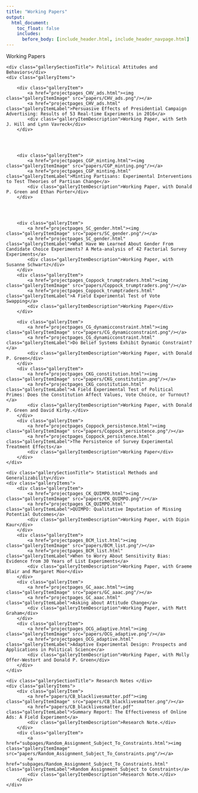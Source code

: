```yaml
---
title: "Working Papers"
output:
  html_document:
    toc_float: false
    includes:
      before_body: [include_header.html, include_header_navpage.html]
---
```


<!--html_preserve-->
<div class="band full">
<div class="bandContent pageTitle">Working Papers</div>
<div class="bandContent gallerySection">
	<div class="gallerySectionTitle"> Political Attitudes and Behaviors</div>
	<div class="galleryItems">

		<div class="galleryItem">
			<a href="projectpages_CHV_ads.html"><img class="galleryItemImage" src="papers/CHV_ads.png"/></a>
			<a href="projectpages_CHV_ads.html" class="galleryItemLabel">Persuasive Effects of Presidential Campaign Advertising: Results of 53 Real-time Experiments in 2016</a>
			<div class="galleryItemDescription">Working Paper, with Seth J. Hill and Lynn Vavreck</div>
		</div>



	
		<div class="galleryItem">
			<a href="projectpages_CGP_minting.html"><img class="galleryItemImage" src="papers/CGP_minting.png"/></a>
			<a href="projectpages_CGP_minting.html" class="galleryItemLabel">Minting Partisans: Experimental Interventions to Test Theories of Partisan Change</a>
			<div class="galleryItemDescription">Working Paper, with Donald P. Green and Ethan Porter</div>
		</div>
		
		
		
		
		<div class="galleryItem">
			<a href="projectpages_SC_gender.html"><img class="galleryItemImage" src="papers/SC_gender.png"/></a>
			<a href="projectpages_SC_gender.html" class="galleryItemLabel">What Have We Learned About Gender From Candidate Choice Experiments? A Meta-analysis of 42 Factorial Survey Experiments</a>
			<div class="galleryItemDescription">Working Paper, with Susanne Schwartz</div>
		</div>
		<div class="galleryItem">
			<a href="projectpages_Coppock_trumptraders.html"><img class="galleryItemImage" src="papers/Coppock_trumptraders.png"/></a>
			<a href="projectpages_Coppock_trumptraders.html" class="galleryItemLabel">A Field Experimental Test of Vote Swapping</a>
			<div class="galleryItemDescription">Working Paper</div>
		</div>
		
		<div class="galleryItem">
			<a href="projectpages_CG_dynamicconstraint.html"><img class="galleryItemImage" src="papers/CG_dynamicconstraint.png"/></a>
			<a href="projectpages_CG_dynamicconstraint.html" class="galleryItemLabel">Do Belief Systems Exhibit Dynamic Constraint?</a>
			<div class="galleryItemDescription">Working Paper, with Donald P. Green</div>
		</div>
		<div class="galleryItem">
			<a href="projectpages_CKG_constitution.html"><img class="galleryItemImage" src="papers/CKG_constitution.png"/></a>
			<a href="projectpages_CKG_constitution.html" class="galleryItemLabel">A Field Experimental Test of Political Primes: Does the Constitution Affect Values, Vote Choice, or Turnout?</a>
			<div class="galleryItemDescription">Working Paper, with Donald P. Green and David Kirby.</div>
		</div>
		<div class="galleryItem">
			<a href="projectpages_Coppock_persistence.html"><img class="galleryItemImage" src="papers/Coppock_persistence.png"/></a>
			<a href="projectpages_Coppock_persistence.html" class="galleryItemLabel">The Persistence of Survey Experimental Treatment Effects</a>
			<div class="galleryItemDescription">Working Paper</div>
		</div>
	</div>
</div>
<div class="bandContent gallerySection">
	<div class="gallerySectionTitle"> Statistical Methods and Generalizability</div>
	<div class="galleryItems">
		<div class="galleryItem">
			<a href="projectpages_CK_QUIMPO.html"><img class="galleryItemImage" src="papers/CK_QUIMPO.png"/></a>
			<a href="projectpages_CK_QUIMPO.html" class="galleryItemLabel">QUIMPO: Qualitative Imputation of Missing Potential Outcomes</a>
			<div class="galleryItemDescription">Working Paper, with Dipin Kaur</div>
		</div>
		<div class="galleryItem">
			<a href="projectpages_BCM_list.html"><img class="galleryItemImage" src="papers/BCM_list.png"/></a>
			<a href="projectpages_BCM_list.html" class="galleryItemLabel">When to Worry About Sensitivity Bias: Evidence from 30 Years of List Experiments</a>
			<div class="galleryItemDescription">Working Paper, with Graeme Blair and Margaret Moor</div>
		</div>
		<div class="galleryItem">
			<a href="projectpages_GC_aaac.html"><img class="galleryItemImage" src="papers/GC_aaac.png"/></a>
			<a href="projectpages_GC_aaac.html" class="galleryItemLabel">Asking about Attitude Change</a>
			<div class="galleryItemDescription">Working Paper, with Matt Graham</div>
		</div>
		<div class="galleryItem">
			<a href="projectpages_OCG_adaptive.html"><img class="galleryItemImage" src="papers/OCG_adaptive.png"/></a>
			<a href="projectpages_OCG_adaptive.html" class="galleryItemLabel">Adaptive Experimental Design: Prospects and Applications in Political Science</a>
			<div class="galleryItemDescription">Working Paper, with Molly Offer-Westort and Donald P. Green</div>
		</div>
	</div>
</div>
<div class="bandContent gallerySection">
	<div class="gallerySectionTitle"> Research Notes </div>
	<div class="galleryItems">
		<div class="galleryItem">
			<a href="papers/CB_blacklivesmatter.pdf"><img class="galleryItemImage" src="papers/CB_blacklivesmatter.png"/></a>
			<a href="papers/CB_blacklivesmatter.pdf" class="galleryItemLabel">Summary Report: The Effectiveness of Online Ads: A Field Experiment</a>
			<div class="galleryItemDescription">Research Note.</div>
		</div>
		<div class="galleryItem">
			<a href="subpages/Random_Assignment_Subject_To_Constraints.html"><img class="galleryItemImage" src="papers/Random_Assignment_Subject_To_Constraints.png"/></a>
			<a href="subpages/Random_Assignment_Subject_To_Constraints.html" class="galleryItemLabel">Random Assignment Subject to Constraints</a>
			<div class="galleryItemDescription">Research Note.</div>
		</div>
	</div>
</div>
<!--/html_preserve-->
